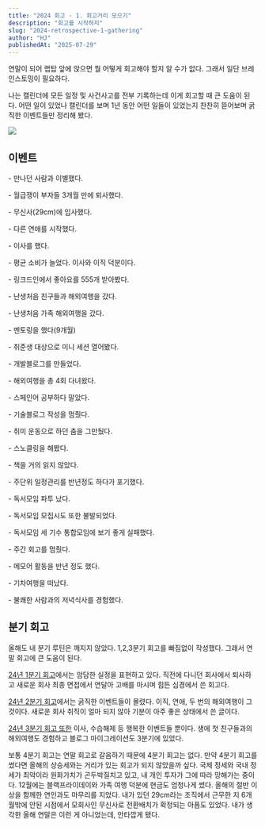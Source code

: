```yaml
---
title: "2024 회고 - 1. 회고거리 모으기"
description: "회고를 시작하지"
slug: "2024-retrospective-1-gathering"
author: "HJ"
publishedAt: "2025-07-29"
---
```


연말이 되어 랩탑 앞에 앉으면 뭘 어떻게 회고해야 할지 알 수가 없다. 그래서 일단 브레인스토밍이 필요하다. 

나는 캘린더에 모든 일정 및 사건사고를 전부 기록하는데 이게 회고할 때 큰 도움이 된다. 어떤 일이 있었나 캘린더를 보며 1년 동안 어떤 일들이 있었는지 찬찬히 뜯어보며 굵직한 이벤트들만 정리해 봤다. 

![](https://lnwblzacktgzeiihvxtu.supabase.co/storage/v1/object/public/contents/prod/11.jpeg-16897)

## 이벤트

\- 만나던 사람과 이별했다.

\- 월급쟁이 부자들 3개월 만에 퇴사했다. 

\- 무신사(29cm)에 입사했다.

\- 다른 연애를 시작했다.

\- 이사를 했다.

\- 평균 소비가 늘었다. 이사와 이직 덕분이다.

\- 링크드인에서 좋아요를 555개 받아봤다.

\- 난생처음 친구들과 해외여행을 갔다.

\- 난생처음 가족 해외여행을 갔다.

\- 멘토링을 했다(9개월)

\- 취준생 대상으로 미니 세션 열어봤다.

\- 개발블로그를 만들었다. 

\- 해외여행을 총 4회 다녀왔다.

\- 스페인어 공부하다 말았다.

\- 기술블로그 작성을 멈췄다.

\- 취미 운동으로 하던 춤을 그만뒀다.

\- 스노클링을 해봤다.

\- 책을 거의 읽지 않았다.

\- 주단위 일정관리를 반년정도 하다가 포기했다.

\- 독서모임 파투 났다.

\- 독서모임 모집시도 또한 불발되었다.

\- 독서모임 세 기수 통합모임에 보기 좋게 실패했다.

\- 주간 회고를 멈췄다.

\- 메모어 활동을 반년 정도 했다.

\- 기차여행을 떠났다.

\- 불쾌한 사람과의 저녁식사를 경험했다. 

## 분기 회고

올해도 내 분기 루틴은 깨지지 않았다. 1,2,3분기 회고를 빠짐없이 작성했다. 그래서 연말 회고에 큰 도움이 된다. 

[24년 1분기 회고](https://www.hojunin.com/contents/2024-first-quarter-retrospective)에서는 암담한 실정을 표현하고 있다. 직전에 다니던 회사에서 퇴사하고 새로운 회사 최종 면접에서 연달아 고배를 마시며 힘든 심경에서 쓴 회고다. 

[24년 2분기 회고](https://www.hojunin.com/contents/2024-second-quarter-review)에서는 굵직한 이벤트들이 몰렸다. 이직, 연애, 두 번의 해외여행이 그것이다. 새로운 회사 취직이 얼마 되지 않아 기분이 아주 좋은 상태에서 쓴 글이다. 

[24년 3분기 회고 또한](https://www.hojunin.com/contents/3rd-querter-2024) 이사, 수습해제 등 행복한 이벤트들 뿐이다. 생에 첫 친구들과의 해외여행도 경험하고 블로그 마이그레이션도 3분기에 있었다. 

보통 4분기 회고는 연말 회고로 갈음하기 때문에 4분기 회고는 없다. 만약 4분기 회고를 썼다면 올해의 상승세와는 거리가 있는 회고가 되지 않았을까 싶다. 국제 정세와 국내 정세가 최악이라 원화가치가 곤두박질치고 있고, 내 개인 투자가 그에 따라 망해가는 중이다. 12월에는 블랙프라이데이와 가족 여행 덕분에 현금도 엄청나게 썼다. 올해의 절반 이상을 함께한 연인과도 마무리를 지었다. 내가 있던 29cm라는 조직에서 근무한 지 6개월밖에 안된 시점에서 모회사인 무신사로 전환배치가 확정되는 아픔도 있었다. 내가 생각한 올해 연말은 이런 게 아니었는데, 안타깝게 됐다.